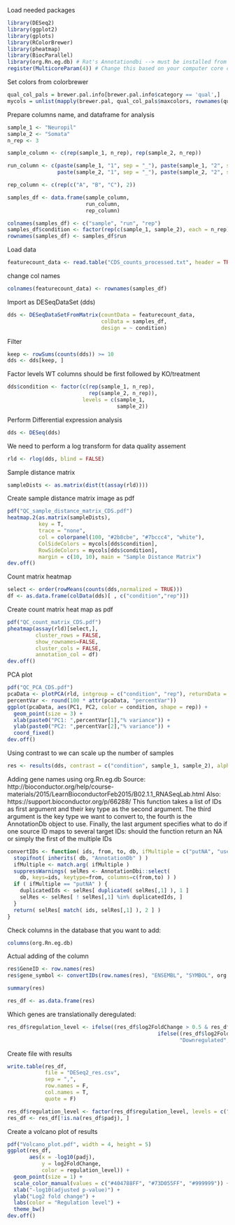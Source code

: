 
Load needed packages 
```r
library(DESeq2)
library(ggplot2)
library(gplots)
library(RColorBrewer)
library(pheatmap)
library(BiocParallel)
library(org.Rn.eg.db) # Rat's Annotationdbi --> must be installed from Bioconductor
register(MulticoreParam(4)) # Change this based on your computer core count
```

Set colors from colorbrewer
```r
qual_col_pals = brewer.pal.info[brewer.pal.info$category == 'qual',]
mycols = unlist(mapply(brewer.pal, qual_col_pals$maxcolors, rownames(qual_col_pals)))
```

Prepare columns name, and dataframe for analysis
```r
sample_1 <- "Neuropil"
sample_2 <- "Somata"
n_rep <- 3

sample_column <- c(rep(sample_1, n_rep), rep(sample_2, n_rep))

run_column <- c(paste(sample_1, "1", sep = "_"), paste(sample_1, "2", sep = "_"), paste(sample_1, "3", sep = "_"),
                paste(sample_2, "1", sep = "_"), paste(sample_2, "2", sep = "_"), paste(sample_2, "3", sep = "_"))

rep_column <- c(rep(c("A", "B", "C"), 2))

samples_df <- data.frame(sample_column,
                         run_column,
                         rep_column)

colnames(samples_df) <- c("sample", "run", "rep")
samples_df$condition <- factor(rep(c(sample_1, sample_2), each = n_rep))
rownames(samples_df) <- samples_df$run

```


Load data
```r
featurecount_data <- read.table("CDS_counts_processed.txt", header = TRUE, row.names = 1)
```

change col names
```r
colnames(featurecount_data) <- rownames(samples_df)
```

Import as DESeqDataSet (dds)
```r
dds <- DESeqDataSetFromMatrix(countData = featurecount_data,
                              colData = samples_df,
                              design = ~ condition)
```

Filter
```r
keep <- rowSums(counts(dds)) >= 10
dds <- dds[keep, ]
```

Factor levels
WT columns should be first followed by KO/treatment
```r
dds$condition <- factor(c(rep(sample_1, n_rep),
                          rep(sample_2, n_rep)),
                        levels = c(sample_1,
                                   sample_2))
```

Perform Differential expression analysis
```r
dds <- DESeq(dds)
```

We need to perform a log transform for data quality assement 
```r
rld <- rlog(dds, blind = FALSE)
```

Sample distance matrix 
```r
sampleDists <- as.matrix(dist(t(assay(rld))))
```


Create sample distance matrix image as pdf 
```r
pdf("QC_sample_distance_matrix_CDS.pdf")
heatmap.2(as.matrix(sampleDists),
          key = T,
          trace = "none",
          col = colorpanel(100, "#2b8cbe", "#7bccc4", "white"),
          ColSideColors = mycols[dds$condition],
          RowSideColors = mycols[dds$condition],
          margin = c(10, 10), main = "Sample Distance Matrix")
dev.off()
```

Count matrix heatmap
```r
select <- order(rowMeans(counts(dds,normalized = TRUE)))
df <- as.data.frame(colData(dds)[ , c("condition","rep")])
```

Create count matrix heat map as pdf
```r
pdf("QC_count_matrix_CDS.pdf")
pheatmap(assay(rld)[select,],
         cluster_rows = FALSE,
         show_rownames=FALSE,
         cluster_cols = FALSE,
         annotation_col = df)
dev.off()
```

PCA plot 
```r
pdf("QC_PCA_CDS.pdf")
pcaData <- plotPCA(rld, intgroup = c("condition", "rep"), returnData = TRUE)
percentVar <- round(100 * attr(pcaData, "percentVar"))
ggplot(pcaData, aes(PC1, PC2, color = condition, shape = rep)) +
  geom_point(size = 3) +
  xlab(paste0("PC1: ",percentVar[1],"% variance")) +
  ylab(paste0("PC2: ",percentVar[2],"% variance")) + 
  coord_fixed()
dev.off()
```

Using contrast to we can scale up the number of samples
```r
res <- results(dds, contrast = c("condition", sample_1, sample_2), alpha = 0.05)
```

Adding gene names using org.Rn.eg.db
Source: http://bioconductor.org/help/course-materials/2015/LearnBioconductorFeb2015/B02.1.1_RNASeqLab.html
Also: https://support.bioconductor.org/p/66288/
This function takes a list of IDs as first argument and their key type as the second argument.
The third argument is the key type we want to convert to, the fourth is the AnnotationDb object to use.
Finally, the last argument specifies what to do if one source ID maps to several target IDs:
should the function return an NA or simply the first of the multiple IDs
```r
convertIDs <- function( ids, from, to, db, ifMultiple = c("putNA", "useFirst")) {
  stopifnot( inherits( db, "AnnotationDb" ) )
  ifMultiple <- match.arg( ifMultiple )
  suppressWarnings( selRes <- AnnotationDbi::select(
    db, keys=ids, keytype=from, columns=c(from,to) ) )
  if ( ifMultiple == "putNA" ) {
    duplicatedIds <- selRes[ duplicated( selRes[,1] ), 1 ]
    selRes <- selRes[ ! selRes[,1] %in% duplicatedIds, ]
  }
  return( selRes[ match( ids, selRes[,1] ), 2 ] )
}
```

Check columns in the database that you want to add:
```r
columns(org.Rn.eg.db)
```

Actual adding of the column
```r
res$GeneID <- row.names(res)
res$gene_symbol <- convertIDs(row.names(res), "ENSEMBL", "SYMBOL", org.Rn.eg.db)

summary(res)

res_df <- as.data.frame(res)
```

Which genes are translationally deregulated:
```r
res_df$regulation_level <- ifelse((res_df$log2FoldChange > 0.5 & res_df$padj < 0.05), "Upregulated",
                                                ifelse((res_df$log2FoldChange < - 0.5 & res_df$padj < 0.05),
                                                       "Downregulated", "Unchanged"))
```

Create file with results
```r
write.table(res_df,
            file = "DESeq2_res.csv",
            sep = ",",
            row.names = F,
            col.names = T,
            quote = F)
```

```r
res_df$regulation_level <- factor(res_df$regulation_level, levels = c("Upregulated", "Downregulated", "Unchanged"))
res_df <- res_df[!is.na(res_df$padj), ]
```

Create a volcano plot of results
```r
pdf("Volcano_plot.pdf", width = 4, height = 5)
ggplot(res_df,
       aes(x = -log10(padj),
           y = log2FoldChange,
           color = regulation_level)) +
  geom_point(size = 1) +
  scale_color_manual(values = c("#404788FF", "#73D055FF", "#999999")) +
  xlab("-log10(adjusted p-value)") +
  ylab("Log2 fold change") +
  labs(color = "Regulation level") +
  theme_bw()
dev.off()
```

